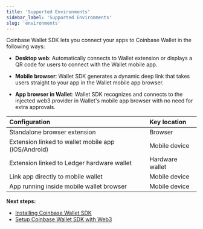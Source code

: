 ```yaml
---
title: 'Supported Environments'
sidebar_label: 'Supported Environments'
slug: 'environments'
---
```



Coinbase Wallet SDK lets you connect your apps to Coinbase Wallet in the following ways:

- **Desktop web**: Automatically connects to Wallet extension or displays a QR code for users to connect with the Wallet mobile app.

- **Mobile browser**: Wallet SDK generates a dynamic deep link that takes users straight to your app in the Wallet mobile app browser.

- **App browser in Wallet**: Wallet SDK recognizes and connects to the injected web3 provider in Wallet's mobile app browser with no need for extra approvals.

| Configuration                                       | Key location    |
| :-------------------------------------------------- | :-------------- |
| Standalone browser extension                        | Browser         |
| Extension linked to wallet mobile app (iOS/Android) | Mobile device   |
| Extension linked to Ledger hardware wallet          | Hardware wallet |
| Link app directly to mobile wallet                  | Mobile device   |
| App running inside mobile wallet browser            | Mobile device   |

**Next steps:**

- [Installing Coinbase Wallet SDK](./installing.mdx)
- [Setup Coinbase Wallet SDK with Web3](./setup.mdx)

<FeedbackWidget />
